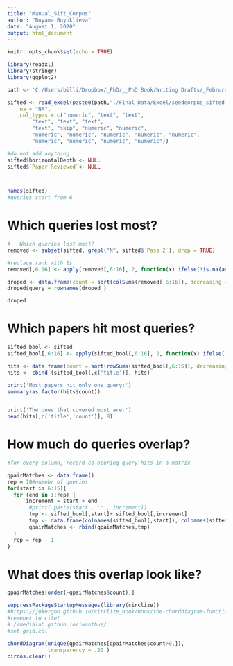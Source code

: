```yaml
---
title: "Manual_Sift_Corpus"
author: "Boyana Buyuklieva"
date: "August 1, 2020"
output: html_document
---
```


```r
knitr::opts_chunk$set(echo = TRUE)

library(readxl)
library(stringr)
library(ggplot2)

path <- 'C:/Users/billi/Dropbox/_PhD/__PhD Book/Writing Drafts/_Februrary_Draft/Chapter_2_scholar'
```

```r
sifted <- read_excel(paste0(path,"./Final_Data/Excel/seedcorpus_sifted_cleaned.xlsx"),
    na = "NA",
    col_types = c("numeric", "text", "text", 
        "text", "text", "text", 
        "text", "skip", "numeric", "numeric", 
        "numeric", "numeric", "numeric", "numeric", "numeric", 
        "numeric", "numeric", "numeric", "numeric"))

#do not add anything
sifted$horizontalDepth <- NULL
sifted$`Paper Reviewed`<- NULL



names(sifted)
#queries start from 6
```

#	Which queries lost most?
```r
#	Which queries lost most?
removed <- subset(sifted, grepl("N", sifted$`Pass 2`), drop = TRUE)

#replace rank with 1s
removed[,6:16] <- apply(removed[,6:16], 2, function(x) ifelse(!is.na(as.numeric(x)),1,0) )

droped <- data.frame(count = sort(colSums(removed[,6:16]), decreasing = T))
droped$query = rownames(droped )

droped
```

#	Which papers hit most queries?

```r
sifted_bool <- sifted
sifted_bool[,6:16] <- apply(sifted_bool[,6:16], 2, function(x) ifelse(!is.na(x),1,0) )

hits <- data.frame(count = sort(rowSums(sifted_bool[,6:16]), decreasing = T))
hits <- cbind (sifted_bool[,c('title')], hits)

print('Most papers hit only one query:')
summary(as.factor(hits$count))


print('The ones that covered most are:')
head(hits[,c('title','count')], 8)
```


#	How much do queries overlap?
```r
#for every column, record co-ocuring query hits in a matrix

qpairMatches <- data.frame()
rep = 10#numebr of queries
for(start in 6:15){
  for (end in 1:rep) {
      increment = start + end
       #print( paste(start , ':', increment))
       tmp <- sifted_bool[,start]+ sifted_bool[,increment]
       tmp <- data.frame(colnames(sifted_bool[,start]), colnames(sifted_bool[,increment]), count = sum(tmp == 2))
       qpairMatches <- rbind(qpairMatches,tmp)
  }
  rep = rep - 1
}

```

#	What does this overlap look like?
```r
qpairMatches[order(-qpairMatches$count),]
```


```r
suppressPackageStartupMessages(library(circlize))
#https://jokergoo.github.io/circlize_book/book/the-chorddiagram-function.html#chord-diagram-colors
#remeber to cite!
#://medialab.github.io/iwanthue/
#set grid.col

chordDiagram(unique(qpairMatches[qpairMatches$count>0,]), 
             transparency = .20 )
circos.clear()
```
